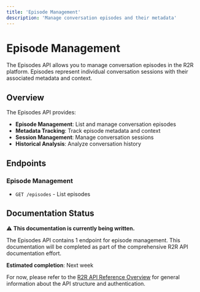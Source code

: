 ```yaml
---
title: 'Episode Management'
description: 'Manage conversation episodes and their metadata'
---
```


# Episode Management

The Episodes API allows you to manage conversation episodes in the R2R platform. Episodes represent individual conversation sessions with their associated metadata and context.

## Overview

The Episodes API provides:

- **Episode Management**: List and manage conversation episodes
- **Metadata Tracking**: Track episode metadata and context
- **Session Management**: Manage conversation sessions
- **Historical Analysis**: Analyze conversation history

## Endpoints

### Episode Management

- `GET /episodes` - List episodes

## Documentation Status

⚠️ **This documentation is currently being written.** 

The Episodes API contains 1 endpoint for episode management. This documentation will be completed as part of the comprehensive R2R API documentation effort.

**Estimated completion**: Next week

For now, please refer to the [R2R API Reference Overview](./r2r-api-reference) for general information about the API structure and authentication. 